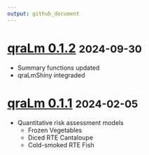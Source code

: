 ```yaml
---
output: github_document
---
```


# [qraLm 0.1.2](https://github.com/WorldHealthOrganization/qraLm/releases/tag/v.0.1.2) <small>2024-09-30</small>

- Summary functions updated
- qraLmShiny integraded

# [qraLm 0.1.1](https://github.com/WorldHealthOrganization/qraLm/releases/tag/v.0.1.1) <small>2024-02-05</small>

- Quantitative risk assessment models
  - Frozen Vegetables
  - Diced RTE Cantaloupe
  - Cold-smoked RTE Fish
